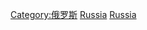 {{Catnav|頁面分類|地理|国家|欧洲国家|俄罗斯}}
{{Catnav|頁面分類|地理|国家|按國家分類|各國交通}}
{{Catnav|頁面分類|各種主題的頁面分類|按國家分類|各國交通}}
{{Commons category|Transport in Russia}}

[[Category:俄罗斯|Category:俄罗斯]]
[[Category:欧洲各国交通|Russia]]
[[Category:亚洲各国交通|Russia]]